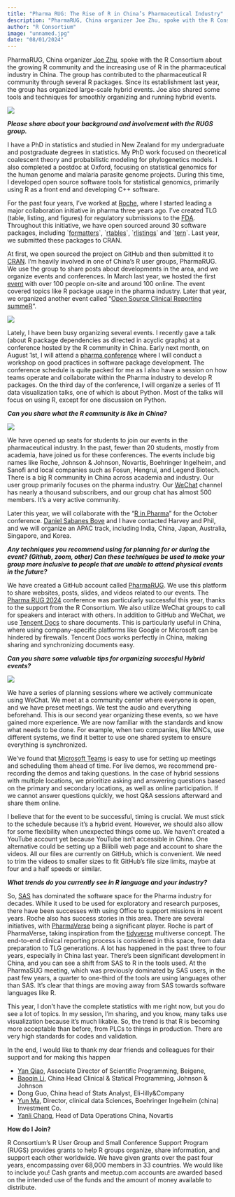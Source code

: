 ```yaml
---
title: "Pharma RUG: The Rise of R in China’s Pharmaceutical Industry"
description: "PharmaRUG, China organizer Joe Zhu, spoke with the R Consortium about the growing R community and the increasing use of R in the pharmaceutical industry in China. The group has…"
author: "R Consortium"
image: "unnamed.jpg"
date: "08/01/2024"
---
```


PharmaRUG, China organizer [Joe Zhu](https://shajoezhu.github.io/), spoke with the R Consortium about the growing R community and the increasing use of R in the pharmaceutical industry in China. The group has contributed to the pharmaceutical R community through several R packages. Since its establishment last year, the group has organized large-scale hybrid events. Joe also shared some tools and techniques for smoothly organizing and running hybrid events.

![](unnamed.jpg)

**_Please share about your background and involvement with the RUGS group._**

I have a PhD in statistics and studied in New Zealand for my undergraduate and postgraduate degrees in statistics. My PhD work focused on theoretical coalescent theory and probabilistic modeling for phylogenetics models. I also completed a postdoc at Oxford, focusing on statistical genomics for the human genome and malaria parasite genome projects. During this time, I developed open source software tools for statistical genomics, primarily using R as a front end and developing C++ software.

For the past four years, I’ve worked at [Roche](https://www.roche.com/innovation/structure/rnd-locations/pharma-shanghai), where I started leading a major collaboration initiative in pharma three years ago. I’ve created TLG (table, listing, and figures) for regulatory submissions to the [FDA](https://www.fda.gov/). Throughout this initiative, we have open sourced around 30 software packages, including \`[formatters](https://cran.r-project.org/web/packages/formatters/index.html)\`, \`[rtables](https://cran.r-project.org/web/packages/rtables/index.html)\`, \`[rlistings](https://cran.r-project.org/web/packages/rlistings/index.html)\` and \`[tern](https://cran.r-project.org/web/packages/tern/index.html)\`. Last year, we submitted these packages to CRAN.

At first, we open sourced the project on GitHub and then submitted it to [CRAN](https://cran.r-project.org/). I’m heavily involved in one of China’s R user groups, PharmaRUG. We use the group to share posts about developments in the area, and we organize events and conferences. In March last year, we hosted the first [event](https://pharmarug.github.io/pharmarug-2023/) with over 100 people on-site and around 100 online. The event covered topics like R package usage in the pharma industry. Later that year, we organized another event called “[Open Source Clinical Reporting summeR](https://insightsengineering.github.io/nest-2023-summeR/)“. 

![](unnamed2.png)

Lately, I have been busy organizing several events. I recently gave a talk (about R package dependencies as directed in acyclic graphs) at a conference hosted by the R community in China. Early next month, on August 1st, I will attend a [pharma conference](https://pharmarug.github.io/pharmasug2024-r-workshop/) where I will conduct a workshop on good practices in software package development. The conference schedule is quite packed for me as I also have a session on how teams operate and collaborate within the Pharma industry to develop R packages. On the third day of the conference, I will organize a series of 11 data visualization talks, one of which is about Python. Most of the talks will focus on using R, except for one discussion on Python.

**_Can you share what the R community is like in China?_** 

![](unnamed3.png)

We have opened up seats for students to join our events in the pharmaceutical industry. In the past, fewer than 20 students, mostly from academia, have joined us for these conferences. The events include big names like Roche, Johnson & Johnson, Novartis, Boehringer Ingelheim, and Sanofi and local companies such as Fosun, Hengrui, and Legend Biotech. There is a big R community in China across academia and industry. Our user group primarily focuses on the pharma industry. Our [WeChat](https://www.wechat.com/) channel has nearly a thousand subscribers, and our group chat has almost 500 members. It’s a very active community. 

Later this year, we will collaborate with the “[R in Pharma](https://rinpharma.com/)” for the October conference. [Daniel Sabanes Bove](https://www.linkedin.com/in/danielsabanesbove/?originalSubdomain=ch) and I have contacted Harvey and Phil, and we will organize an APAC track, including India, China, Japan, Australia, Singapore, and Korea. 

**_Any techniques you recommend using for planning for or during the event? (Github, zoom, other) Can these techniques be used to make your group more inclusive to people that are unable to attend physical events in the future?_**

We have created a GitHub account called [PharmaRUG](https://github.com/pharmarug). We use this platform to share websites, posts, slides, and videos related to our events. The [Pharma RUG 2024](https://pharmarug.github.io/pharmarug-2024/) conference was particularly successful this year, thanks to the support from the R Consortium. We also utilize WeChat groups to call for speakers and interact with others. In addition to GitHub and WeChat, we use [Tencent Docs](https://www.tencentcloud.com/document/product) to share documents. This is particularly useful in China, where using company-specific platforms like Google or Microsoft can be hindered by firewalls. Tencent Docs works perfectly in China, making sharing and synchronizing documents easy.

**_Can you share some valuable tips for organizing succesful Hybrid events?_**

![](unnamed4.jpg)

We have a series of planning sessions where we actively communicate using WeChat. We meet at a community center where everyone is open, and we have preset meetings. We test the audio and everything beforehand. This is our second year organizing these events, so we have gained more experience. We are now familiar with the standards and know what needs to be done. For example, when two companies, like MNCs, use different systems, we find it better to use one shared system to ensure everything is synchronized.

We’ve found that [Microsoft Teams](https://www.microsoft.com/en-us/microsoft-teams/group-chat-software) is easy to use for setting up meetings and scheduling them ahead of time. For live demos, we recommend pre-recording the demos and taking questions. In the case of hybrid sessions with multiple locations, we prioritize asking and answering questions based on the primary and secondary locations, as well as online participation. If we cannot answer questions quickly, we host Q&A sessions afterward and share them online.

I believe that for the event to be successful, timing is crucial. We must stick to the schedule because it’s a hybrid event. However, we should also allow for some flexibility when unexpected things come up. We haven’t created a YouTube account yet because YouTube isn’t accessible in China. One alternative could be setting up a Bilibili web page and account to share the videos. All our files are currently on GitHub, which is convenient. We need to trim the videos to smaller sizes to fit GitHub’s file size limits, maybe at four and a half speeds or similar.

**_What trends do you currently see in R language and your industry?_**

So, [SAS](https://www.sas.com/en_us/home.html) has dominated the software space for the Pharma industry for decades. While it used to be used for exploratory and research purposes, there have been successes with using Office to support missions in recent years. Roche also has success stories in this area. There are several initiatives, with [PharmaVerse](https://pharmaverse.org/) being a significant player. Roche is part of PharmaVerse, taking inspiration from the [tidyverse](https://www.tidyverse.org/) multiverse concept. The end-to-end clinical reporting process is considered in this space, from data preparation to TLG generations. A lot has happened in the past three to four years, especially in China last year. There’s been significant development in China, and you can see a shift from SAS to R in the tools used. At the PharmaSUG meeting, which was previously dominated by SAS users, in the past few years, a quarter to one-third of the tools are using languages other than SAS. It’s clear that things are moving away from SAS towards software languages like R.

This year, I don’t have the complete statistics with me right now, but you do see a lot of topics. In my session, I’m sharing, and you know, many talks use visualization because it’s much likable. So, the trend is that R is becoming more acceptable than before, from PLCs to things in production. There are very high standards for codes and validation.

In the end, I would like to thank my dear friends and colleagues for their support and for making this happen

-   [Yan Qiao](https://www.linkedin.com/in/yan-qiao-55877117/), Associate Director of Scientific Programming, Beigene, 
-   [Baoqin Li](https://www.linkedin.com/in/baoqing-li-09a8b5167/), China Head Clinical & Statical Programming, Johnson & Johnson
-   Dong Guo, China head of Stats Analyst, Eli-lilly&Company
-   [Yun Ma](https://www.linkedin.com/in/yun-ma-79220629/?original_referer=https%3A%2F%2Fwww%2Egoogle%2Ecom%2F&originalSubdomain=cn), Director, clinical data Sciences, Boehringer Ingelheim (china) Investment Co.
-   [Yanli Chang](https://www.linkedin.com/in/yanli-chang-00b765145/?original_referer=https%3A%2F%2Fwww%2Egoogle%2Ecom%2F&originalSubdomain=cn), Head of Data Operations China, Novartis

**How do I Join?**

R Consortium’s R User Group and Small Conference Support Program (RUGS) provides grants to help R groups organize, share information, and support each other worldwide. We have given grants over the past four years, encompassing over 68,000 members in 33 countries. We would like to include you! Cash grants and meetup.com accounts are awarded based on the intended use of the funds and the amount of money available to distribute.